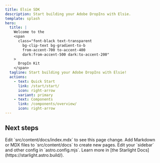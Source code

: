 ```yaml
---
title: Elsie SDK
description: Start building your Adobe DropIns with Elsie.
template: splash
hero:
  title: | 
    Welcome to the
    <span
      class="font-black text-transparent
        bg-clip-text bg-gradient-to-b
        from-accent-700 to-accent-400
        dark:from-accent-500 dark:to-accent-200"
    >
      DropIn Kit
    </span>
  tagline: Start building your Adobe DropIns with Elsie!
  actions:
    - text: Quick Start
      link: /start/start/
      icon: right-arrow
      variant: primary
    - text: Components
      link: /components/overview/
      icon: right-arrow
---
```



## Next steps

<CardGrid stagger>
  <Card title="Update content" icon="pencil">
    Edit `src/content/docs/index.mdx` to see this page change.
  </Card>
  <Card title="Add new content" icon="add-document">
    Add Markdown or MDX files to `src/content/docs` to create new pages.
  </Card>
  <Card title="Configure your site" icon="setting">
    Edit your `sidebar` and other config in `astro.config.mjs`.
  </Card>
  <Card title="Read the docs" icon="open-book">
    Learn more in [the Starlight Docs](https://starlight.astro.build/).
  </Card>
</CardGrid>
